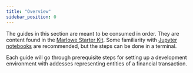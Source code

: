 ```yaml
---
title: "Overview"
sidebar_position: 0
---
```


The guides in this section are meant to be consumed in order. They are content found in the [Marlowe Starter Kit](https://github.com/input-output-hk/marlowe-starter-kit). Some familiarity with [Jupyter notebooks](https://jupyter.org/) are recommended, but the steps can be done in a terminal.

Each guide will go through prerequisite steps for setting up a development environment with addesses representing entities of a financial transaction.